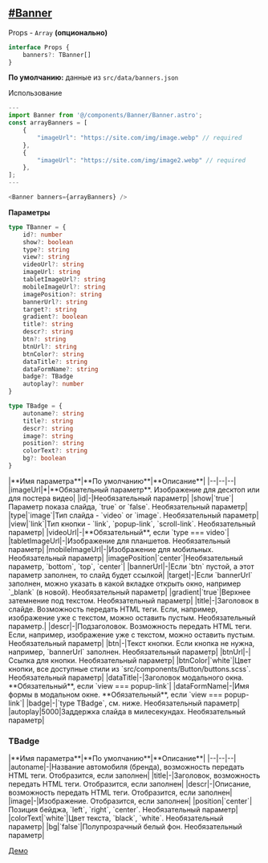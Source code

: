 ## [#Banner](#banner)

Props - `Array` **(опционально)**
```js 
interface Props {
	banners?: TBanner[]
}
``` 
**По умолчанию:** данные из `src/data/banners.json`

Использование
```js
---
import Banner from '@/components/Banner/Banner.astro';
const arrayBanners = [
	{ 
		"imageUrl": "https://site.com/img/image.webp" // required
	},
	{ 
		"imageUrl": "https://site.com/img/image2.webp" // required
	},
];
---

<Banner banners={arrayBanners} />
```

**Параметры**
```typescript
type TBanner = {
	id?: number 
	show?: boolean
	type?: string
	view?: string
	videoUrl?: string
	imageUrl: string
	tabletImageUrl?: string
	mobileImageUrl?: string
	imagePosition?: string 
	bannerUrl?: string
	target?: string
	gradient?: boolean
	title?: string
	descr?: string
	btn?: string
	btnUrl?: string
	btnColor?: string
	dataTitle?: string
	dataFormName?: string
	badge?: TBadge
	autoplay?: number
}

type TBadge = {
	autoname?: string
	title?: string
	descr?: string
	image?: string
	position?: string
	colorText?: string
	bg?: boolean
}
```

<div class="*:!text-left mb-10">
    |**Имя параметра**|**По умолчанию**|**Описание**|
    |--|--|--|
    |imageUrl|*|**Обязательный параметр**. Изображение для десктоп или для постера видео|
    |id|-|Необязательный параметр|
    |show|`true`|Параметр показа слайда, `true` or `false`. Необязательный параметр|
    |type|`image`|Тип слайда - `video` or `image`. Необязательный параметр|
    |view|`link`|Тип кнопки - `link`, `popup-link`, `scroll-link`. Необязательный параметр|
    |videoUrl|-|**Обязательный**, если `type === video`|
    |tabletImageUrl|-|Изображение для планшетов. Необязательный параметр|
    |mobileImageUrl|-|Изображение для мобильных. Необязательный параметр|
    |imagePosition|`center`|Необязательный параметр, `bottom`, `top`, `center`|
    |bannerUrl|-|Если `btn` пустой, а этот параметр заполнен, то слайд будет ссылкой|
    |target|-|Если `bannerUrl` заполнен, можно указать в какой вкладке открыть окно, например `_blank` (в новой). Необязательный параметр|
    |gradient|`true`|Верхнее затемнение под текстом. Необязательный параметр|
    |title|-|Заголовок в слайде. Возможность передать HTML теги. Если, например, изображение уже с текстом, можно оставить пустым. Необязательный параметр.|
    |descr|-|Подзаголовок. Возможность передать HTML теги. Если, например, изображение уже с текстом, можно оставить пустым. Необязательный параметр|
    |btn|-|Текст кнопки. Если кнопка не нужна, например, `bannerUrl` заполнен. Необязательный параметр|
    |btnUrl|-|Ссылка для кнопки. Необязательный параметр|
    |btnColor|`white`|Цвет кнопки, все доступные стили из `src/components/Button/buttons.scss`. Необязательный параметр|
    |dataTitle|-|Заголовок модального окна. **Обязательный**, если `view === popup-link`|
    |dataFormName|-|Имя формы в модальном окне. **Обязательный**, если `view === popup-link`|
    |badge|-|`type TBadge`, см. ниже. Необязательный параметр|
    |autoplay|5000|Заддержка слайда в милесекундах. Необязательный параметр|
</div>

### TBadge
<div class="*:!text-left mb-10">
    |**Имя параметра**|**По умолчанию**|**Описание**|
    |--|--|--|
    |autoname|-|Название автомобиля (бренда), возможность передать HTML теги. Отобразится, если заполнен|
	|title|-|Заголовок, возможность передать HTML теги. Отобразится, если заполнен|
	|descr|-|Описание, возможность передать HTML теги. Отобразится, если заполнен|
	|image|-|Изображение. Отобразится, если заполнен|
	|position|`center`|Позиция бейджа, `left`, `right`, `center`. Необязательный параметр|
	|colorText|`white`|Цвет текста, `black`, `white`. Необязательный параметр|
	|bg|`false`|Полупрозрачный белый фон. Необязательный параметр|
</div>

[Демо](/guide/demo/banner/)